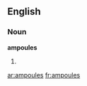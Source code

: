 ==English==

===Noun===
'''ampoules'''

# {{plural of|[[ampoule]]}}

[[ar:ampoules]]
[[fr:ampoules]]